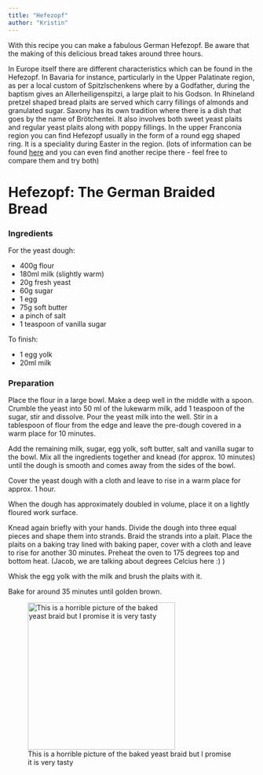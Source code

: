 ```yaml
---
title: "Hefezopf"
author: "Kristin"
---
```


With this recipe you can make a fabulous German Hefezopf. Be aware that the making of this delicious bread takes around three hours.

::: {.callout-note appearance="simple"}
In Europe itself there are different characteristics which can be found in the Hefezopf. In Bavaria for instance, particularly in the Upper Palatinate region, as per a local custom of Spitzlschenkens where by a Godfather, during the baptism gives an Allerheiligenspitzi, a large plait to his Godson. In Rhineland pretzel shaped bread plaits are served which carry fillings of almonds and granulated sugar. Saxony has its own tradition where there is a dish that goes by the name of Brötchentei. It also involves both sweet yeast plaits and regular yeast plaits along with poppy fillings. In the upper Franconia region you can find Hefezopf usually in the form of a round egg shaped ring. It is a speciality during Easter in the region. (lots of information can be found [here](https://ilikegermany.com/german-food/hefezopf) and you can even find another recipe there - feel free to compare them and try both)
:::

# Hefezopf: The German Braided Bread

### Ingredients

For the yeast dough:

-   400g flour
-   180ml milk (slightly warm)
-   20g fresh yeast
-   60g sugar
-   1 egg
-   75g soft butter
-   a pinch of salt
-   1 teaspoon of vanilla sugar

To finish:

-   1 egg yolk
-   20ml milk

### Preparation

Place the flour in a large bowl. Make a deep well in the middle with a spoon. Crumble the yeast into 50 ml of the lukewarm milk, add 1 teaspoon of the sugar, stir and dissolve. Pour the yeast milk into the well. Stir in a tablespoon of flour from the edge and leave the pre-dough covered in a warm place for 10 minutes.

Add the remaining milk, sugar, egg yolk, soft butter, salt and vanilla sugar to the bowl. Mix all the ingredients together and knead (for approx. 10 minutes) until the dough is smooth and comes away from the sides of the bowl.

Cover the yeast dough with a cloth and leave to rise in a warm place for approx. 1 hour.

When the dough has approximately doubled in volume, place it on a lightly floured work surface.

Knead again briefly with your hands. Divide the dough into three equal pieces and shape them into strands. Braid the strands into a plait. Place the plaits on a baking tray lined with baking paper, cover with a cloth and leave to rise for another 30 minutes. Preheat the oven to 175 degrees top and bottom heat. (Jacob, we are talking about degrees Celcius here :) ) 

Whisk the egg yolk with the milk and brush the plaits with it.

Bake for around 35 minutes until golden brown.





![This is a horrible picture of the baked yeast braid but I promise it is very tasty](images/Hefezopf.jpeg){width="300"}
